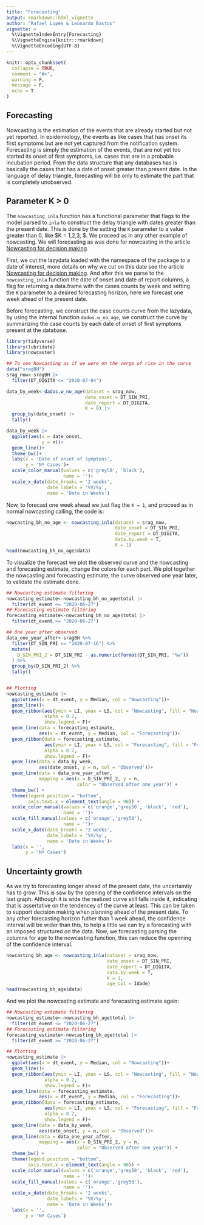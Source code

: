 ```yaml
---
title: "Forecasting"
output: rmarkdown::html_vignette
author: "Rafael Lopes & Leonardo Bastos"
vignette: >
  %\VignetteIndexEntry{Forecasting}
  %\VignetteEngine{knitr::rmarkdown}
  %\VignetteEncoding{UTF-8}
---
```


```r
knitr::opts_chunk$set(
  collapse = TRUE,
  comment = "#>",
  warning = F,
  message = F,
  echo = T
)
```

## Forecasting

Nowcasting is the estimation of the events that are already started but not yet reported. In epidemiology, the events as like cases that has onset its first symptoms but are not yet captured from the notification system. Forecasting is simply the estimation of the events, that are not yet too started its onset of first symptoms, i.e. cases that are in a probable incubation period. From the data structure that any databases has is basically the cases that has a date of onset greater than present date. In the language of delay triangle, forecasting will be only to estimate the part that is completely unobserved.

## Parameter K > 0

The `nowcasting_inla` function has a functional parameter that flags to the model parsed to `inla` to construct the delay triangle with dates greater than the present date. This is done by the setting the `K` parameter to a value greater than 0, like $K = 1,2,3, \dots $. We proceed as in any other example of nowcasting. We will forecasting as was done for nowcasting in the article [Nowcasting for decision making](https://covid19br.github.io/nowcaster/articles/nowcasting_importance.html).

First, we cut the lazydata loaded with the namespace of the package to a date of interest, more details on why we cut on this date see the article [Nowcasting for decision making](https://covid19br.github.io/nowcaster/articles/nowcasting_importance.html). 
And after this we parse to the `nowcasting_inla` function the date of onset and date of report columns, a flag for returning a data.frame with the cases counts by week and setting the `K` parameter to a desired forecasting horizon, here we forecast one week ahead of the present date.

Before forecasting, we construct the case counts curve from the lazydata, by using the internal function `dados.w_no_age`, we construct the curve by summarizing the case counts by each date of onset of first symptoms present at the database.

```r
library(tidyverse)
library(lubridate)
library(nowcaster)

## To see Nowcasting as if we were on the verge of rise in the curve
data("sragBH")
srag_now<-sragBH |> 
  filter(DT_DIGITA <= "2020-07-04")

data_by_week<-dados.w_no_age(dataset = srag_now, 
                             date_onset = DT_SIN_PRI, 
                             date_report = DT_DIGITA, 
                             K = 0) |> 
  group_by(date_onset) |> 
  tally()

data_by_week |>  
  ggplot(aes(x = date_onset, 
             y = n))+
  geom_line()+
  theme_bw()+
  labs(x = 'Date of onset of symptons', 
       y = 'Nº Cases')+
  scale_color_manual(values = c('grey50', 'black'), 
                     name = '')+
  scale_x_date(date_breaks = '2 weeks', 
               date_labels = '%V/%y', 
               name = 'Date in Weeks')
```

Now, to forecast one week ahead we just flag the `K = 1`, and proceed as in normal nowcasting calling, the code is:

```r
nowcasting_bh_no_age <- nowcasting_inla(dataset = srag_now, 
                                        date_onset = DT_SIN_PRI, 
                                        date_report = DT_DIGITA, 
                                        data.by.week = T, 
                                        K = 1)
head(nowcasting_bh_no_age$data)
```

To visualize the forecast we plot the observed curve and the nowcasting and forecasting estimate, change the colors for each part. We plot together the nowcasting and forecasting estimate, the curve observed one year later, to validate the estimate done.

```r
## Nowcasting estimate filtering
nowcasting_estimate<-nowcasting_bh_no_age$total |> 
  filter(dt_event <= "2020-06-27")
## Forecasting estimate filtering
forecasting_estimate<-nowcasting_bh_no_age$total |> 
  filter(dt_event >= "2020-06-27")

## One year after observed
data_one_year_after<-sragBH %>%
  filter(DT_SIN_PRI <= "2020-07-16") %>% 
  mutate(
    D_SIN_PRI_2 = DT_SIN_PRI - as.numeric(format(DT_SIN_PRI, "%w"))
  ) %>% 
  group_by(D_SIN_PRI_2) %>% 
  tally()


## Plotting
nowcasting_estimate |> 
  ggplot(aes(x = dt_event, y = Median, col = "Nowcasting"))+
  geom_line()+
  geom_ribbon(aes(ymin = LI, ymax = LS, col = "Nowcasting", fill = "Nowcasting"), 
              alpha = 0.2, 
              show.legend = F)+
  geom_line(data = forecasting_estimate, 
            aes(x = dt_event, y = Median, col = "Forecasting"))+
  geom_ribbon(data = forecasting_estimate, 
              aes(ymin = LI, ymax = LS, col = "Forecasting", fill = "Forecasting"), 
              alpha = 0.2,
              show.legend = F)+
  geom_line(data = data_by_week, 
            aes(date_onset, y = n, col = 'Observed'))+
  geom_line(data = data_one_year_after, 
            mapping = aes(x = D_SIN_PRI_2, y = n, 
                          color = "Observed after one year")) + 
  theme_bw() +
  theme(legend.position = "bottom", 
        axis.text.x = element_text(angle = 90)) +
  scale_color_manual(values = c('orange','grey50', 'black', 'red'), 
                     name = '')+
  scale_fill_manual(values = c('orange','grey50'), 
                     name = '')+
  scale_x_date(date_breaks = '2 weeks', 
               date_labels = '%V/%y', 
               name = 'Date in Weeks')+
  labs(x = '', 
       y = 'Nº Cases')
```

## Uncertainty growth

As we try to forecasting longer ahead of the present date, the uncertaintiy has to grow. This is saw by the opening of the confidence intervals on the  last graph. Although it is wide the realized curve still falls inside it, indicating that is assertative on the tendencey of the curve at least. This can be taken to support decision making when planning ahead of the present date. To any other forecasting horizon futher than 1 week ahead, the confidence interval will be wider than this, to help a little we can try a forecasting with an imposed structured on the data. Now, we forecasting parsing the columns for age to the nowcasting function, this can reduce the openning of the confidence interval.

```r
nowcasting_bh_age <- nowcasting_inla(dataset = srag_now, 
                                     date_onset = DT_SIN_PRI, 
                                     date_report = DT_DIGITA, 
                                     data.by.week = T, 
                                     K = 1,
                                     age_col = Idade)
head(nowcasting_bh_age$data)
```

And we plot the nowcasting estimate and forecasting estimate again:

```r
## Nowcasting estimate filtering
nowcasting_estimate<-nowcasting_bh_age$total |> 
  filter(dt_event <= "2020-06-27")
## Forecasting estimate filtering
forecasting_estimate<-nowcasting_bh_age$total |> 
  filter(dt_event >= "2020-06-27")

## Plotting
nowcasting_estimate |> 
  ggplot(aes(x = dt_event, y = Median, col = "Nowcasting"))+
  geom_line()+
  geom_ribbon(aes(ymin = LI, ymax = LS, col = "Nowcasting", fill = "Nowcasting"), 
              alpha = 0.2, 
              show.legend = F)+
  geom_line(data = forecasting_estimate, 
            aes(x = dt_event, y = Median, col = "Forecasting"))+
  geom_ribbon(data = forecasting_estimate, 
              aes(ymin = LI, ymax = LS, col = "Forecasting", fill = "Forecasting"), 
              alpha = 0.2,
              show.legend = F)+
  geom_line(data = data_by_week, 
            aes(date_onset, y = n, col = 'Observed'))+
  geom_line(data = data_one_year_after, 
            mapping = aes(x = D_SIN_PRI_2, y = n, 
                          color = "Observed after one year")) + 
  theme_bw() +
  theme(legend.position = "bottom", 
        axis.text.x = element_text(angle = 90)) +
  scale_color_manual(values = c('orange','grey50', 'black', 'red'), 
                     name = '')+
  scale_fill_manual(values = c('orange','grey50'), 
                     name = '')+
  scale_x_date(date_breaks = '2 weeks', 
               date_labels = '%V/%y', 
               name = 'Date in Weeks')+
  labs(x = '', 
       y = 'Nº Cases')
```


